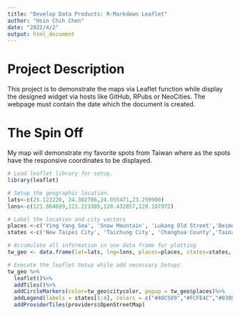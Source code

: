 ```yaml
---
title: "Develop Data Products: R-Markdown Leaflet"
author: "Hsin Chih Chen"
date: "2022/4/2"
output: html_document
---
```


# Project Description
This project is to demonstrate the maps via Leaflet function while display the designed widget via hosts like GitHub, RPubs or NeoCities. The webpage must contain the date which the document is created. </br>

# The Spin Off
My map will demonstrate my favorite spots from Taiwan where as the spots have the responsive coordinates to be displayed. </br>

```R
# Load leaflet library for setup.
library(leaflet)

# Setup the geographic location.
lats<-c(25.122220, 24.382706,24.055471,23.259900)
lons<-c(121.864699,121.223305,120.432857,120.107972)

# Label the location and city vectors
places <-c('Ying Yang Sea', 'Snow Mountain', 'Lukang Old Street','Beimen Salt Field')
states <-c('New Taipei City', 'Taichung City', 'Changhua County','Tainan City')

# Accumulate all information in one data frame for plotting
tw_geo <- data.frame(lat=lats, lng=lons, places=places, states=states, citycolor=c("#40C589","#FCFE4C","#03088E","#ED0F68") )
```

```R
# Execute the leaflet Setup while add necessary Setups 
tw_geo %>% 
  leaflet()%>%
  addTiles()%>%
  addCircleMarkers(color=tw_geo$citycolor, popup = tw_geo$places)%>% 
  addLegend(labels = states[1:4], colors = c("#40C589","#FCFE4C","#03088E","#ED0F68")) %>%
  addProviderTiles(providers$OpenStreetMap)
```

